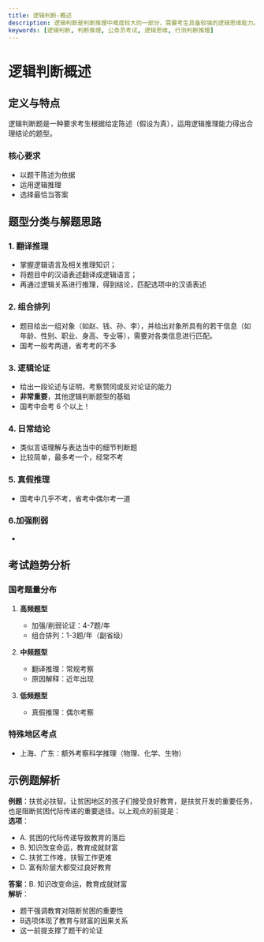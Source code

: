 ```yaml
---
title: 逻辑判断-概述
description: 逻辑判断是判断推理中难度较大的一部分，需要考生具备较强的逻辑思维能力。
keywords: [逻辑判断, 判断推理, 公务员考试, 逻辑思维, 行测判断推理]
---
```


# 逻辑判断概述

## 定义与特点
逻辑判断题是一种要求考生根据给定陈述（假设为真），运用逻辑推理能力得出合理结论的题型。

### 核心要求
- 以题干陈述为依据
- 运用逻辑推理
- 选择最恰当答案

## 题型分类与解题思路

### 1. 翻译推理
- 掌握逻辑语言及相关推理知识；
- 将题目中的汉语表述翻译成逻辑语言；
- 再通过逻辑关系进行推理，得到结论，匹配选项中的汉语表述

### 2. 组合排列
- 题目给出一组对象（如赵、钱、孙、李），并给出对象所具有的若干信息（如年龄、性别、职业、身高、专业等），需要对各类信息进行匹配。
- 国考一般考两道，省考考的不多

### 3. 逻辑论证
- 给出一段论述与证明，考察赞同或反对论证的能力
- **非常重要**，其他逻辑判断题型的基础
- 国考中会考 6 个以上！

### 4. 日常结论
- 类似言语理解与表达当中的细节判断题
- 比较简单，最多考一个，经常不考

### 5. 真假推理
- 国考中几乎不考，省考中偶尔考一道

### 6.加强削弱 
- 


## 考试趋势分析
### 国考题量分布
1. **高频题型**
   - 加强/削弱论证：4-7题/年
   - 组合排列：1-3题/年（副省级）

2. **中频题型**
   - 翻译推理：常规考察
   - 原因解释：近年出现

3. **低频题型**
   - 真假推理：偶尔考察

### 特殊地区考点
- 上海、广东：额外考察科学推理（物理、化学、生物）

## 示例题解析
**例题**：扶贫必扶智。让贫困地区的孩子们接受良好教育，是扶贫开发的重要任务，也是阻断贫困代际传递的重要途径。以上观点的前提是：      
**选项**：
- A. 贫困的代际传递导致教育的落后  
- B. 知识改变命运，教育成就财富  
- C. 扶贫工作难，扶智工作更难  
- D. 富有阶层大都受过良好教育 
 
**答案**：B. 知识改变命运，教育成就财富       
**解析**：      
- 题干强调教育对阻断贫困的重要性
- B选项体现了教育与财富的因果关系
- 这一前提支撑了题干的论证

